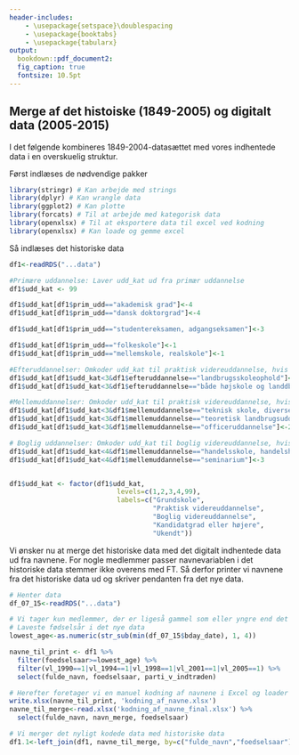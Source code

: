 ```yaml
---
header-includes:
    - \usepackage{setspace}\doublespacing
    - \usepackage{booktabs} 
    - \usepackage{tabularx}
output:   
  bookdown::pdf_document2:
  fig_caption: true
  fontsize: 10.5pt
---
```


## Merge af det histoiske (1849-2005) og digitalt data (2005-2015) 
I det følgende kombineres 1849-2004-datasættet med vores indhentede data i en overskuelig struktur. 

Først indlæses de nødvendige pakker
```r
library(stringr) # Kan arbejde med strings
library(dplyr) # Kan wrangle data
library(ggplot2) # Kan plotte
library(forcats) # Til at arbejde med kategorisk data
library(openxlsx) # Til at eksportere data til excel ved kodning
library(openxlsx) # Kan loade og gemme excel
```

Så indlæses det historiske data
```r
df1<-readRDS("...data")

#Primære uddannelse: Laver udd_kat ud fra primær uddannelse
df1$udd_kat <- 99

df1$udd_kat[df1$prim_udd=="akademisk grad"]<-4
df1$udd_kat[df1$prim_udd=="dansk doktorgrad"]<-4

df1$udd_kat[df1$prim_udd=="studentereksamen, adgangseksamen"]<-3

df1$udd_kat[df1$prim_udd=="folkeskole"]<-1
df1$udd_kat[df1$prim_udd=="mellemskole, realskole"]<-1

#Efteruddannelser: Omkoder udd_kat til praktisk videreuddannelse, hvis ud_kat ikke er akademisk eller boglig videreuddannelse
df1$udd_kat[df1$udd_kat<3&df1$efteruddannelse=="landbrugsskoleophold"]<-2
df1$udd_kat[df1$udd_kat<3&df1$efteruddannelse=="både højskole og landdbrugsskole"]<-2

#Mellemuddannelser: Omkoder udd_kat til praktisk videreuddannelse, hvis ud_kat ikke er akademisk eller boglig videreuddannelse
df1$udd_kat[df1$udd_kat<3&df1$mellemuddannelse=="teknisk skole, diverse former for teknisk-boglig uddannelse"]<-2
df1$udd_kat[df1$udd_kat<3&df1$mellemuddannelse=="teoretisk landbrugsuddannelse"]<-2
df1$udd_kat[df1$udd_kat<3&df1$mellemuddannelse=="officeruddannelse"]<-2

# Boglig uddannelser: Omkoder udd_kat til boglig videreuddannelse, hvis ud_kat ikke er akademisk
df1$udd_kat[df1$udd_kat<4&df1$mellemuddannelse=="handelsskole, handelshøjskole"]<-3
df1$udd_kat[df1$udd_kat<4&df1$mellemuddannelse=="seminarium"]<-3


df1$udd_kat <- factor(df1$udd_kat, 
                           levels=c(1,2,3,4,99),
                           labels=c("Grundskole",
                                    "Praktisk videreuddannelse",
                                    "Boglig videreuddannelse",
                                    "Kandidatgrad eller højere",
                                    "Ukendt"))
```

Vi ønsker nu at merge det historiske data med det digitalt indhentede data ud fra navnene. For nogle medlemmer passer navnevariablen i det historiske data stemmer ikke overens med FT. Så derfor printer vi navnene fra det historiske data ud og skriver pendanten fra det nye data.
```r
# Henter data
df_07_15<-readRDS("...data")

# Vi tager kun medlemmer, der er ligeså gammel som eller yngre end det ældste medlem i det nye data
# Laveste fødselsår i det nye data
lowest_age<-as.numeric(str_sub(min(df_07_15$bday_date), 1, 4))

navne_til_print <- df1 %>%
  filter(foedselsaar>=lowest_age) %>%
  filter(vl_1990==1|vl_1994==1|vl_1998==1|vl_2001==1|vl_2005==1) %>%
  select(fulde_navn, foedselsaar, parti_v_indtræden)

# Herefter foretager vi en manuel kodning af navnene i Excel og loader dette
write.xlsx(navne_til_print, 'kodning_af_navne.xlsx')
navne_til_merge<-read.xlsx('kodning_af_navne_final.xlsx') %>%
  select(fulde_navn, navn_merge, foedselsaar)

# Vi merger det nyligt kodede data med historiske data
df1.1<-left_join(df1, navne_til_merge, by=c("fulde_navn","foedselsaar"))
```
